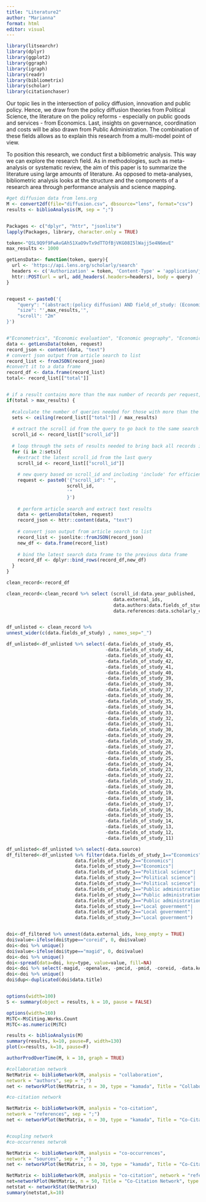 ```yaml
---
title: "Literature2"
author: "Marianna"
format: html
editor: visual
---
```


```r
library(litsearchr)
library(dplyr)
library(ggplot2)
library(ggraph)
library(igraph)
library(readr)
library(bibliometrix)
library(scholar)
library(citationchaser)

```

Our topic lies in the intersection of policy diffusion, innovation and public policy. Hence, we draw from the policy diffusion theories from Political Science, the literature on the policy reforms - especially on public goods and services - from Economics. Last, insights on governance, coordination and costs will be also drawn from Public Administration. The combination of these fields allows as to explain this research from a multi-model point of view.

To position this research, we conduct first a bibliometric analysis. This way we can explore the research field. As in methodologies, such as meta-analysis or systematic review, the aim of this paper is to summarize the literature using large amounts of literature. As opposed to meta-analyses, bibliometric analysis looks at the structure and the components of a research area through performance analysis and science mapping.

```r
#get diffusion data from lens.org
M <- convert2df(file="diffusion.csv", dbsource="lens", format="csv")
results <- biblioAnalysis(M, sep = ";")


Packages <- c("dplyr", "httr", "jsonlite")
lapply(Packages, library, character.only = TRUE)

token<-"QSL9Q9f9FwAvGAh51XaO9vTx9dTTOfBjVKG08I5lWajj5e4N6mvE"
max_results <- 1000

getLensData<- function(token, query){
  url <- 'https://api.lens.org/scholarly/search'
  headers <- c('Authorization' = token, 'Content-Type' = 'application/json')
  httr::POST(url = url, add_headers(.headers=headers), body = query)
}


request <- paste0('{
	"query": "(abstract:(policy diffusion) AND field_of_study: (Economics OR Econometrics OR (Local government) OR (Political economy) OR (Policy analysis) OR(Political science) OR (Public administration)))",
	"size": "',max_results,'",
	"scroll": "2m"
}')


#"Econometrics", "Economic evaluation", "Economic geography", "Economics", "Economy", "Government", "Local government", "Political economy", "Policy analysis", "Political science", "Public administration", "Social network analysis", 
data <- getLensData(token, request)
record_json <- content(data, "text")
# convert json output from article search to list
record_list <- fromJSON(record_json) 
#convert it to a data frame
record_df <- data.frame(record_list) 
total<- record_list[["total"]]


# if a result contains more than the max number of records per request, use cursor based pagination
if(total > max_results) {
  
  #calculate the number of queries needed for those with more than the max number of results
  sets <- ceiling(record_list[["total"]] / max_results) 
  
  # extract the scroll id from the query to go back to the same search
  scroll_id <- record_list[["scroll_id"]] 
  
  # loop through the sets of results needed to bring back all records into a data frame
  for (i in 2:sets){ 
    #extract the latest scroll_id from the last query
    scroll_id <- record_list[["scroll_id"]] 
    
    # new query based on scroll_id and including 'include' for efficiency
    request <- paste0('{"scroll_id": "', 
                      scroll_id,
                      '"
                      }')
    
    # perform article search and extract text results
    data <- getLensData(token, request)
    record_json <- httr::content(data, "text")
    
    # convert json output from article search to list
    record_list <- jsonlite::fromJSON(record_json) 
    new_df <- data.frame(record_list)
    
    # bind the latest search data frame to the previous data frame
    record_df <- dplyr::bind_rows(record_df,new_df) 
  } 
}

clean_record<-record_df

clean_record<-clean_record %>% select (scroll_id:data.year_published,
                                       data.external_ids,
                                       data.authors:data.fields_of_study,
                                       data.references:data.scholarly_citations, data.keywords)


df_unlisted <- clean_record %>% 
unnest_wider(c(data.fields_of_study) , names_sep="_") 

df_unlisted<-df_unlisted %>% select(-data.fields_of_study_45, 
                                    -data.fields_of_study_44,
                                    -data.fields_of_study_43,
                                    -data.fields_of_study_42,
                                    -data.fields_of_study_41,
                                    -data.fields_of_study_40,
                                    -data.fields_of_study_39,
                                    -data.fields_of_study_38,
                                    -data.fields_of_study_37,
                                    -data.fields_of_study_36,
                                    -data.fields_of_study_35, 
                                    -data.fields_of_study_34,
                                    -data.fields_of_study_33,
                                    -data.fields_of_study_32,
                                    -data.fields_of_study_31,
                                    -data.fields_of_study_30,
                                    -data.fields_of_study_29,
                                    -data.fields_of_study_28,
                                    -data.fields_of_study_27,
                                    -data.fields_of_study_26,
                                    -data.fields_of_study_25, 
                                    -data.fields_of_study_24,
                                    -data.fields_of_study_23,
                                    -data.fields_of_study_22,
                                    -data.fields_of_study_21,
                                    -data.fields_of_study_20,
                                    -data.fields_of_study_19,
                                    -data.fields_of_study_18,
                                    -data.fields_of_study_17,
                                    -data.fields_of_study_16,
                                    -data.fields_of_study_15, 
                                    -data.fields_of_study_14,
                                    -data.fields_of_study_13,
                                    -data.fields_of_study_12,
                                    -data.fields_of_study_11)

df_unlisted<-df_unlisted %>% select(-data.source)
df_filtered<-df_unlisted %>% filter(data.fields_of_study_1=="Economics"|
                         data.fields_of_study_2=="Economics"|
                         data.fields_of_study_3=="Economics"|
                         data.fields_of_study_1=="Political science"|
                         data.fields_of_study_2=="Political science"|
                         data.fields_of_study_3=="Political science"|
                         data.fields_of_study_1=="Public administration"|
                         data.fields_of_study_2=="Public administration"|
                         data.fields_of_study_3=="Public administration"|
                         data.fields_of_study_1=="Local government"|
                         data.fields_of_study_2=="Local government"|
                         data.fields_of_study_3=="Local government")


doi<-df_filtered %>% unnest(data.external_ids, keep_empty = TRUE)
doi$value<-ifelse(doi$type=="coreid", 0, doi$value)
doi<-doi %>% unique()
doi$value<-ifelse(doi$type=="magid", 0, doi$value)
doi<-doi %>% unique()
doi<-spread(data=doi, key=type, value=value, fill=NA)
doi<-doi %>% select(-magid, -openalex, -pmcid, -pmid, -coreid, -data.keywords)
doi<-doi %>% unique()
doi$dup<-duplicated(doi$data.title)



```

```r

options(width=100)
S <- summary(object = results, k = 10, pause = FALSE)

options(width=160)
M$TC<-M$Citing.Works.Count
M$TC<-as.numeric(M$TC)

results <- biblioAnalysis(M)
summary(results, k=10, pause=F, width=130)
plot(x=results, k=10, pause=F)


```

```r
authorProdOverTime(M, k = 10, graph = TRUE)


```

```r
#collaboration network
NetMatrix <- biblioNetwork(M, analysis = "collaboration",
network = "authors", sep = ";")
net <- networkPlot(NetMatrix, n = 30, type = "kamada", Title = "Collaboration",labelsize=0.5)

#co-citation network

NetMatrix <- biblioNetwork(M, analysis = "co-citation",
network = "references", sep = ";")
net <- networkPlot(NetMatrix, n = 30, type = "kamada", Title = "Co-Citation",labelsize=0.5)


#coupling network
#co-occurrenes netwrok

NetMatrix <- biblioNetwork(M, analysis = "co-occurrences",
network = "sources", sep = ";")
net <- networkPlot(NetMatrix, n = 30, type = "kamada", Title = "Co-Citation",labelsize=0.5)
```

```r
NetMatrix <- biblioNetwork(M, analysis = "co-citation", network = "references", sep = ";")
net=networkPlot(NetMatrix, n = 50, Title = "Co-Citation Network", type = "fruchterman", size.cex=TRUE, size=20, remove.multiple=FALSE, labelsize=1,edgesize = 10, edges.min=5)
netstat <- networkStat(NetMatrix)
summary(netstat,k=10)



```
